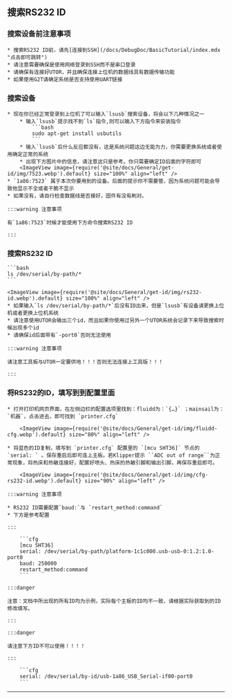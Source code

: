 

## 搜索RS232 ID

### 搜索设备前注意事项

    * 搜索RS232 ID前，请先[连接到SSH](/docs/DebugDoc/BasicTutorial/index.mdx "点击即可跳转")
    * 请注意需要确保是使用网络登录到SSH而不是串口登录
    * 请确保有连接好UTOR，并且确保连接上位机的数据线具有数据传输功能
    * 如果使用G2T请确定系统是否支持使用UART链接

### 搜索设备

    * 现在你已经正常登录到上位机了可以输入`lsusb`搜索设备，将会以下几种情况之一
        * 输入`lsusb`提示找不到`ls`指令,则可以输入下方指令来安装指令
            ```bash
            sudo apt-get install usbutils
            ```
        * 输入`lsusb`后什么反应都没有，这是系统问题这边无能为力，你需要更换系统或者使用确定正常的系统
        * 出现下方图片中的信息，请注意这只是参考。你只需要确定ID后面的字符即可
        <ImageView image={require('@site/docs/General/get-id/img/7523.webp').default} size="100%" align="left" />
    * `1a86:7523` 属于本次你要用到的设备。后面的提示你不需要管，因为系统问题可能会导致他显示不全或者干脆不显示
    * 如果没有，请自行检查数据线是否接好，固件有没有刷对。

    :::warning 注意事项

    有`1a86:7523`时候才能使用下方命令搜索RS232 ID

    :::


### 搜索RS232 ID

    ```bash
    ls /dev/serial/by-path/*
    ```

    <ImageView image={require('@site/docs/General/get-id/img/rs232-id.webp').default} size="100%" align="left" />
    * 如果输入`ls /dev/serial/by-path/*`后没有ID出来，但是`lsusb`有设备请更换上位机或者更换上位机系统
    * 请注意使用UTOR会输出三个id，而且如果你使用过另外一个UTOR系统会记录下来导致搜索时候出现多个id
    * 请确保id后面带有`-port0`否则无法使用

    :::warning 注意事项

    请注意工具板与UTOR一定要供地！！！否则无法连接上工具版！！！

    :::

### 将RS232的ID，填写到到配置里面

    * 打开打印机网页界面，在左侧边栏的配置选项里找到：fluidd为：`{…}` ；mainsail为：`机器`，点击进去，即可找到 `printer.cfg`

        <ImageView image={require('@site/docs/General/get-id/img/fluidd-cfg.webp').default} size="80%" align="left" />

    * 将蓝色的ID复制，填写到 `printer.cfg` 配置里的 `[mcu SHT36]` 节点的 `serial: ` 。保存重启后即可连上主板。若Klipper提示 ``ADC out of range``为正常现象，将热床和热敏连接好，配置好喷头、热床的热敏引脚和输出引脚，再保存重启即可。

        <ImageView image={require('@site/docs/General/get-id/img/cfg-rs232-id.webp').default} size="90%" align="left" />

    :::warning 注意事项

    * RS232 ID需要配置`baud:`与 `restart_method:command`
    * 下方是参考配置

    :::

        ```cfg
        [mcu SHT36]
        serial: /dev/serial/by-path/platform-1c1c000.usb-usb-0:1.2:1.0-port0
        baud: 250000
        restart_method:command
        ```

    :::danger

    注意：文档中所出现的所有ID均为示例，实际每个主板的ID均不一致，请根据实际获取到的ID修改填写。

    :::

    :::danger

    请注意下方ID不可以使用！！！！

    :::

        ```cfg
        serial: /dev/serial/by-id/usb-1a86_USB_Serial-if00-port0
        ```
----



